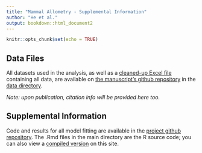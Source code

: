 ```yaml
---
title: "Mammal Allometry - Supplemental Information"
author: "He et al."
output: bookdown::html_document2
---
```


```r
knitr::opts_chunk$set(echo = TRUE)
```

## Data Files

All datasets used in the analysis, as well as a [cleaned-up Excel file](https://github.com/stacyderuiter/mammal-allometry/raw/main/data/bmr_cardio_cleaned.xlsx) containing all data, are available on [the manuscript's github repository](https://github.com/stacyderuiter/mammal-allometry) in the [data directory](https://github.com/stacyderuiter/mammal-allometry/tree/main/data).

*Note: upon publication, citation info will be provided here too.*

## Supplemental Information

Code and results for all model fitting are available in the [project github repository](https://github.com/stacyderuiter/mammal-allometry). The .Rmd files in the main directory are the R source code; you can also view a [compiled version](supplement.html) on this site.

<!-- *Note: our plan is to update to a version with just one file/page with sections for each of the different response variables.* -->

<!-- - [Metabolic rate models](all-models-bmr.html) -->
<!-- - [Breathing frequency models](all-models-fr.html) -->
<!-- - [Heart rate models](all-models-hr.html) -->
<!-- - [Stroke volume models](all-models-sv.html) -->
<!-- - [Tidal volume models](all-models-vt.html) -->
<!-- - Model predictions: [Cardiac output and total ventilation](more-predictions.html) -->